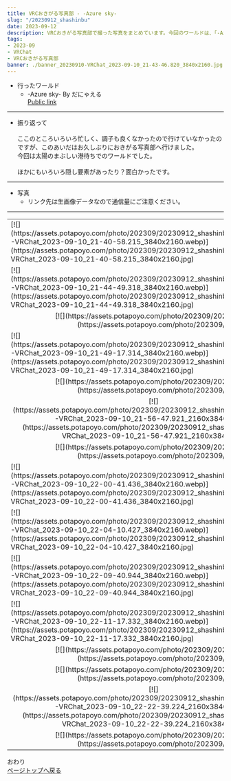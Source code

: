 ---
title: VRCおきがる写真部 - -Azure sky-
slug: "/20230912_shashinbu"
date: 2023-09-12
description: VRCおきがる写真部で撮った写真をまとめています。今回のワールドは、「-Azure sky-」
tags:
- 2023-09
- VRChat
- VRCおきがる写真部
banner: ./banner_20230910-VRChat_2023-09-10_21-43-46.820_3840x2160.jpg
---

+ 行ったワールド
  + -Azure sky- By だにゃえる\
  [Public link](https://vrchat.com/home/launch?worldId=wrld_80fc4d34-f2e5-4db5-927b-a26616223118)

------------------------------

+ 振り返って\
\
ここのところいろいろ忙しく、調子も良くなかったので行けていなかったのですが、このあいだはお久しぶりにおきがる写真部へ行けました。\
今回は太陽のまぶしい港待ちでのワールドでした。\
\
ほかにもいろいろ隠し要素があったり？面白かったです。


------------------------------
+ 写真
  + リンク先は生画像データなので通信量にご注意ください。
------------------------------

<table>
  <tr>
    <td>[![](https://assets.potapoyo.com/photo/202309/20230912_shashinbu/thumb_20230910-VRChat_2023-09-10_21-40-58.215_3840x2160.webp)](https://assets.potapoyo.com/photo/202309/20230912_shashinbu/20230910-VRChat_2023-09-10_21-40-58.215_3840x2160.jpg)</td>
    <td>[![](https://assets.potapoyo.com/photo/202309/20230912_shashinbu/thumb_20230910-VRChat_2023-09-10_21-43-46.820_3840x2160.webp)](https://assets.potapoyo.com/photo/202309/20230912_shashinbu/20230910-VRChat_2023-09-10_21-43-46.820_3840x2160.jpg)</td>
  </tr>
  <tr>
    <td>[![](https://assets.potapoyo.com/photo/202309/20230912_shashinbu/thumb_20230910-VRChat_2023-09-10_21-44-49.318_3840x2160.webp)](https://assets.potapoyo.com/photo/202309/20230912_shashinbu/20230910-VRChat_2023-09-10_21-44-49.318_3840x2160.jpg)</td>
    <td>[![](https://assets.potapoyo.com/photo/202309/20230912_shashinbu/thumb_20230910-VRChat_2023-09-10_21-46-01.096_3840x2160.webp)](https://assets.potapoyo.com/photo/202309/20230912_shashinbu/20230910-VRChat_2023-09-10_21-46-01.096_3840x2160.jpg)</td>
  </tr>
  <tr>
    <td colspan="2">
      <div align="center">
        [![](https://assets.potapoyo.com/photo/202309/20230912_shashinbu/thumb_20230910-VRChat_2023-09-10_21-46-18.264_2160x3840.webp)](https://assets.potapoyo.com/photo/202309/20230912_shashinbu/20230910-VRChat_2023-09-10_21-46-18.264_2160x3840.jpg)
      </div>
    </td>
  </tr>
  <tr>
    <td>[![](https://assets.potapoyo.com/photo/202309/20230912_shashinbu/thumb_20230910-VRChat_2023-09-10_21-49-17.314_3840x2160.webp)](https://assets.potapoyo.com/photo/202309/20230912_shashinbu/20230910-VRChat_2023-09-10_21-49-17.314_3840x2160.jpg)</td>
    <td>[![](https://assets.potapoyo.com/photo/202309/20230912_shashinbu/thumb_20230910-VRChat_2023-09-10_21-50-52.986_3840x2160.webp)](https://assets.potapoyo.com/photo/202309/20230912_shashinbu/20230910-VRChat_2023-09-10_21-50-52.986_3840x2160.jpg)</td>
  </tr>
  <tr>
    <td colspan="2">
      <div align="center">
        [![](https://assets.potapoyo.com/photo/202309/20230912_shashinbu/thumb_20230910-VRChat_2023-09-10_21-53-53.963_3840x2160.webp)](https://assets.potapoyo.com/photo/202309/20230912_shashinbu/20230910-VRChat_2023-09-10_21-53-53.963_3840x2160.jpg)
      </div>
    </td>
  </tr>
  <tr>
    <td>
      <div align="center">
        [![](https://assets.potapoyo.com/photo/202309/20230912_shashinbu/thumb_20230910-VRChat_2023-09-10_21-56-47.921_2160x3840.webp)](https://assets.potapoyo.com/photo/202309/20230912_shashinbu/20230910-VRChat_2023-09-10_21-56-47.921_2160x3840.jpg)
      </div>
    </td>
    <td>
      <div align="center">
        [![](https://assets.potapoyo.com/photo/202309/20230912_shashinbu/thumb_20230910-VRChat_2023-09-10_21-57-06.918_2160x3840.webp)](https://assets.potapoyo.com/photo/202309/20230912_shashinbu/20230910-VRChat_2023-09-10_21-57-06.918_2160x3840.jpg)
      </div>
    </td>
  </tr>
  <tr>
    <td colspan="2">
      <div align="center">
        [![](https://assets.potapoyo.com/photo/202309/20230912_shashinbu/thumb_20230910-VRChat_2023-09-10_21-59-08.385_3840x2160.webp)](https://assets.potapoyo.com/photo/202309/20230912_shashinbu/20230910-VRChat_2023-09-10_21-59-08.385_3840x2160.jpg)
      </div>
    </td>
  </tr>
  <tr>
    <td>[![](https://assets.potapoyo.com/photo/202309/20230912_shashinbu/thumb_20230910-VRChat_2023-09-10_22-00-41.436_3840x2160.webp)](https://assets.potapoyo.com/photo/202309/20230912_shashinbu/20230910-VRChat_2023-09-10_22-00-41.436_3840x2160.jpg)</td>
    <td>[![](https://assets.potapoyo.com/photo/202309/20230912_shashinbu/thumb_20230910-VRChat_2023-09-10_22-01-42.408_3840x2160.webp)](https://assets.potapoyo.com/photo/202309/20230912_shashinbu/20230910-VRChat_2023-09-10_22-01-42.408_3840x2160.jpg)</td>
  </tr>
  <tr>
    <td>[![](https://assets.potapoyo.com/photo/202309/20230912_shashinbu/thumb_20230910-VRChat_2023-09-10_22-04-10.427_3840x2160.webp)](https://assets.potapoyo.com/photo/202309/20230912_shashinbu/20230910-VRChat_2023-09-10_22-04-10.427_3840x2160.jpg)</td>
    <td>[![](https://assets.potapoyo.com/photo/202309/20230912_shashinbu/thumb_20230910-VRChat_2023-09-10_22-07-33.255_3840x2160.webp)](https://assets.potapoyo.com/photo/202309/20230912_shashinbu/20230910-VRChat_2023-09-10_22-07-33.255_3840x2160.jpg)</td>
  </tr>
  <tr>
    <td>[![](https://assets.potapoyo.com/photo/202309/20230912_shashinbu/thumb_20230910-VRChat_2023-09-10_22-09-40.944_3840x2160.webp)](https://assets.potapoyo.com/photo/202309/20230912_shashinbu/20230910-VRChat_2023-09-10_22-09-40.944_3840x2160.jpg)</td>
    <td>[![](https://assets.potapoyo.com/photo/202309/20230912_shashinbu/thumb_20230910-VRChat_2023-09-10_22-10-34.299_3840x2160.webp)](https://assets.potapoyo.com/photo/202309/20230912_shashinbu/20230910-VRChat_2023-09-10_22-10-34.299_3840x2160.jpg)</td>
  </tr>
  <tr>
    <td>[![](https://assets.potapoyo.com/photo/202309/20230912_shashinbu/thumb_20230910-VRChat_2023-09-10_22-11-17.332_3840x2160.webp)](https://assets.potapoyo.com/photo/202309/20230912_shashinbu/20230910-VRChat_2023-09-10_22-11-17.332_3840x2160.jpg)</td>
    <td>[![](https://assets.potapoyo.com/photo/202309/20230912_shashinbu/thumb_20230910-VRChat_2023-09-10_22-11-45.689_3840x2160.webp)](https://assets.potapoyo.com/photo/202309/20230912_shashinbu/20230910-VRChat_2023-09-10_22-11-45.689_3840x2160.jpg)</td>
  </tr>
  <tr>
    <td colspan="2">
      <div align="center">
        [![](https://assets.potapoyo.com/photo/202309/20230912_shashinbu/thumb_20230910-VRChat_2023-09-10_22-15-41.235_2160x3840.webp)](https://assets.potapoyo.com/photo/202309/20230912_shashinbu/20230910-VRChat_2023-09-10_22-15-41.235_2160x3840.jpg)
      </div>
    </td>
  </tr>
  <tr>
    <td colspan="2">
      <div align="center">
        [![](https://assets.potapoyo.com/photo/202309/20230912_shashinbu/thumb_20230910-VRChat_2023-09-10_22-17-34.989_3840x2160.webp)](https://assets.potapoyo.com/photo/202309/20230912_shashinbu/20230910-VRChat_2023-09-10_22-17-34.989_3840x2160.jpg)
      </div>
    </td>
  </tr>
  <tr>
    <td>
      <div align="center">
        [![](https://assets.potapoyo.com/photo/202309/20230912_shashinbu/thumb_20230910-VRChat_2023-09-10_22-22-39.224_2160x3840.webp)](https://assets.potapoyo.com/photo/202309/20230912_shashinbu/20230910-VRChat_2023-09-10_22-22-39.224_2160x3840.jpg)
      </div>
    </td>
    <td>
      <div align="center">
        [![](https://assets.potapoyo.com/photo/202309/20230912_shashinbu/thumb_20230910-VRChat_2023-09-10_22-22-44.452_2160x3840.webp)](https://assets.potapoyo.com/photo/202309/20230912_shashinbu/20230910-VRChat_2023-09-10_22-22-44.452_2160x3840.jpg)
      </div>
    </td>
  </tr>
  <tr>
    <td colspan="2">
      <div align="center">
        [![](https://assets.potapoyo.com/photo/202309/20230912_shashinbu/thumb_20230910-VRChat_2023-09-10_22-23-42.175_3840x2160.webp)](https://assets.potapoyo.com/photo/202309/20230912_shashinbu/20230910-VRChat_2023-09-10_22-23-42.175_3840x2160.jpg)
      </div>
    </td>
  </tr>
</table>

おわり\
<a href="#">ページトップへ戻る</a>
